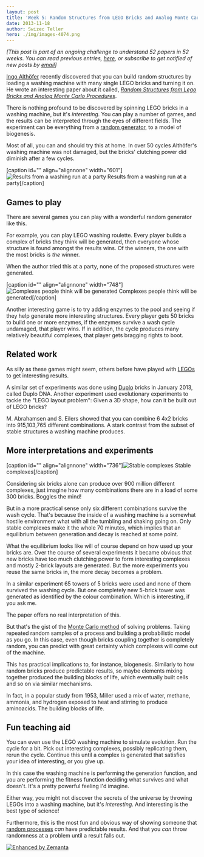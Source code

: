 ```yaml
---
layout: post
title: 'Week 5: Random Structures from LEGO Bricks and Analog Monte Carlo Procedures'
date: 2013-11-18
author: Swizec Teller
hero: ./img/images-4074.png
---
```

_\[This post is part of an ongoing challenge to understand 52 papers in 52 weeks. You can read previous entries, [here](http://swizec.com/blog/category/52-papers-in-52-weeks), or subscribe to get notified of new posts by [email](http://swiz.ec/52papers-list)]_



[Ingo Althöfer](http://www.althofer.de/) recently discovered that you can build random structures by loading a washing machine with many single LEGO bricks and turning it on. He wrote an interesting paper about it called, [_Random Structures from Lego Bricks and Analog Monte Carlo Procedures_](http://www.althofer.de/random-lego-structures.pdf).



There is nothing profound to be discovered by spinning LEGO bricks in a washing machine, but it's _interesting_. You can play a number of games, and the results can be interpreted through the eyes of different fields. The experiment can be everything from a [random generator](http://en.wikipedia.org/wiki/Random_number_generation "Random number generation"), to a model of biogenesis.



Most of all, you can and should try this at home. In over 50 cycles Althöfer's washing machine was not damaged, but the bricks' clutching power did diminish after a few cycles.



\[caption id="" align="alignnone" width="601"]![Results from a washing run at a party](./img/images-4074.png "Results from a washing run at a party") Results from a washing run at a party\[/caption]

## Games to play

There are several games you can play with a wonderful random generator like this.



For example, you can play LEGO washing roulette. Every player builds a complex of bricks they think will be generated, then everyone whose structure is found amongst the results wins. Of the winners, the one with the most bricks is _the_ winner.



When the author tried this at a party, none of the proposed structures were generated.



\[caption id="" align="alignnone" width="748"]![Complexes people think will be generated](./img/images-4075.png "Complexes people think will be generated") Complexes people think will be generated\[/caption]



Another interesting game is to try adding enzymes to the pool and seeing if they help generate more interesting structures. Every player gets 50 bricks to build one or more enzymes, if the enzymes survive a wash cycle undamaged, that player wins. If in addition, the cycle produces many relatively beautiful complexes, that player gets bragging rights to boot.

## Related work

As silly as these games might seem, others before have played with [LEGOs](http://www.lego.com/ "Lego") to get interesting results.



A similar set of experiments was done using [Duplo](http://duplo.lego.com/ "Lego Duplo") bricks in January 2013, called Duplo DNA. Another experiment used evolutionary experiments to tackle the "LEGO layout problem": Given a 3D shape, how can it be built out of LEGO bricks?



M. Abrahamsen and S. Eilers showed that you can combine 6 4x2 bricks into 915,103,765 different combinations. A stark contrast from the subset of stable structures a washing machine produces.

## More interpretations and experiments

\[caption id="" align="alignnone" width="736"]![Stable complexes](./img/images-4078.png "Stable complexes") Stable complexes\[/caption]



Considering six bricks alone can produce over 900 million different complexes, just imagine how many combinations there are in a load of some 300 bricks. Boggles the mind!



But in a more practical sense only six different combinations survive the wash cycle. That's because the inside of a washing machine is a somewhat hostile environment what with all the tumbling and shaking going on. Only stable complexes make it the whole 70 minutes, which implies that an equilibrium between generation and decay is reached at some point.



What the equilibrium looks like will of course depend on how used up your bricks are. Over the course of several experiments it became obvious that new bricks have too much clutching power to form interesting complexes and mostly 2-brick layouts are generated. But the more experiments you reuse the same bricks in, the more decay becomes a problem.



In a similar experiment 65 towers of 5 bricks were used and none of them survived the washing cycle. But one completely new 5-brick tower was generated as identified by the colour combination. Which is interesting, if you ask me.



The paper offers no real interpretation of this.



But that's the gist of the [Monte Carlo method](http://en.wikipedia.org/wiki/Monte_Carlo_method "Monte Carlo method") of solving problems. Taking repeated random samples of a process and building a probabilistic model as you go. In this case, even though bricks coupling together is completely random, you can predict with great certainty which complexes will come out of the machine.



This has practical implications to, for instance, biogenesis. Similarly to how random bricks produce predictable results, so maybe elements mixing together produced the building blocks of life, which eventually built cells and so on via similar mechanisms.



In fact, in a popular study from 1953, Miller used a mix of water, methane, ammonia, and hydrogen exposed to heat and stirring to produce aminoacids. The building blocks of life.

## Fun teaching aid

You can even use the LEGO washing machine to simulate evolution. Run the cycle for a bit. Pick out interesting complexes, possibly replicating them, rerun the cycle. Continue this until a complex is generated that satisfies your idea of interesting, or you give up.



In this case the washing machine is performing the generation function, and you are performing the fitness function deciding what survives and what doesn't. It's a pretty powerful feeling I'd imagine.



Either way, you might not discover the secrets of the universe by throwing LEGOs into a washing machine, but it's _interesting_. And interesting is the best type of science!



Furthermore, this is the most fun and obvious way of showing someone that [random processes](http://en.wikipedia.org/wiki/Stochastic_process "Stochastic process") _can_ have predictable results. And that you _can_ throw randomness at a problem until a result falls out.

[![Enhanced by Zemanta](http://img.zemanta.com/zemified_e.png?x-id=579463e7-5669-4c3a-b545-0752a65f11db)](http://www.zemanta.com/?px "Enhanced by Zemanta")